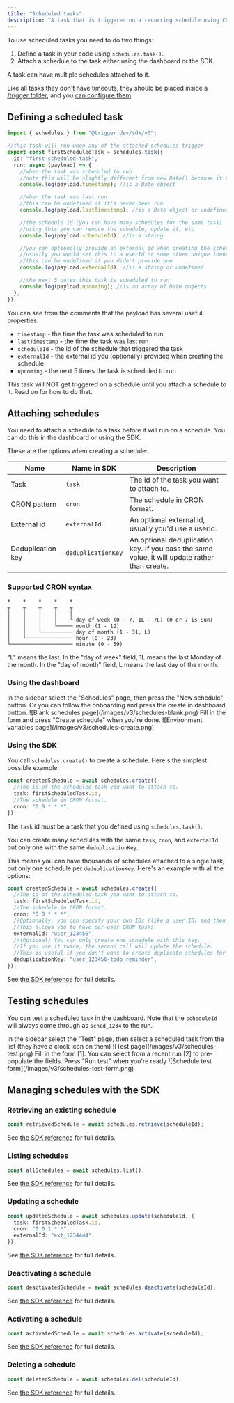 ```yaml
---
title: "Scheduled tasks"
description: "A task that is triggered on a recurring schedule using CRON syntax."
---
```


To use scheduled tasks you need to do two things:

1. Define a task in your code using `schedules.task()`.
2. Attach a schedule to the task either using the dashboard or the SDK.

<Info>A task can have multiple schedules attached to it.</Info>

Like all tasks they don't have timeouts, they should be placed inside a [/trigger folder](/v3/trigger-folder), and you [can configure them](/v3/tasks-overview#defining-a-task).

## Defining a scheduled task

```ts
import { schedules } from "@trigger.dev/sdk/v3";

//this task will run when any of the attached schedules trigger
export const firstScheduledTask = schedules.task({
  id: "first-scheduled-task",
  run: async (payload) => {
    //when the task was scheduled to run
    //note this will be slightly different from new Date() because it takes a few ms to run the task
    console.log(payload.timestamp); //is a Date object

    //when the task was last run
    //this can be undefined if it's never been run
    console.log(payload.lastTimestamp); //is a Date object or undefined

    //the schedule id (you can have many schedules for the same task)
    //using this you can remove the schedule, update it, etc
    console.log(payload.scheduleId); //is a string

    //you can optionally provide an external id when creating the schedule
    //usually you would set this to a userId or some other unique identifier
    //this can be undefined if you didn't provide one
    console.log(payload.externalId); //is a string or undefined

    //the next 5 dates this task is scheduled to run
    console.log(payload.upcoming); //is an array of Date objects
  },
});
```

You can see from the comments that the payload has several useful properties:

- `timestamp` - the time the task was scheduled to run
- `lastTimestamp` - the time the task was last run
- `scheduleId` - the id of the schedule that triggered the task
- `externalId` - the external id you (optionally) provided when creating the schedule
- `upcoming` - the next 5 times the task is scheduled to run

<Note>
  This task will NOT get triggered on a schedule until you attach a schedule to it. Read on for how
  to do that.
</Note>

## Attaching schedules

You need to attach a schedule to a task before it will run on a schedule. You can do this in the dashboard or using the SDK.

These are the options when creating a schedule:

| Name              | Name in SDK        | Description                                                                                   |
| ----------------- | ------------------ | --------------------------------------------------------------------------------------------- |
| Task              | `task`             | The id of the task you want to attach to.                                                     |
| CRON pattern      | `cron`             | The schedule in CRON format.                                                                  |
| External id       | `externalId`       | An optional external id, usually you'd use a userId.                                          |
| Deduplication key | `deduplicationKey` | An optional deduplication key. If you pass the same value, it will update rather than create. |

### Supported CRON syntax

```
*    *    *    *    *
┬    ┬    ┬    ┬    ┬
│    │    │    │    |
│    │    │    │    └ day of week (0 - 7, 1L - 7L) (0 or 7 is Sun)
│    │    │    └───── month (1 - 12)
│    │    └────────── day of month (1 - 31, L)
│    └─────────────── hour (0 - 23)
└──────────────────── minute (0 - 59)
```

"L" means the last. In the "day of week" field, 1L means the last Monday of the month. In the "day of month" field, L means the last day of the month.

### Using the dashboard

<Steps>

<Step title="Go to the Schedules page">
  In the sidebar select the "Schedules" page, then press the "New schedule" button. Or you can
  follow the onboarding and press the create in dashboard button. ![Blank schedules
  page](/images/v3/schedules-blank.png)
</Step>

<Step title="Create your schedule">
  Fill in the form and press "Create schedule" when you're done. ![Environment variables
  page](/images/v3/schedules-create.png)
</Step>

</Steps>

### Using the SDK

You call `schedules.create()` to create a schedule. Here's the simplest possible example:

```ts
const createdSchedule = await schedules.create({
  //The id of the scheduled task you want to attach to.
  task: firstScheduledTask.id,
  //The schedule in CRON format.
  cron: "0 0 * * *",
});
```

<Note>The `task` id must be a task that you defined using `schedules.task()`.</Note>

You can create many schedules with the same `task`, `cron`, and `externalId` but only one with the same `deduplicationKey`.

This means you can have thousands of schedules attached to a single task, but only one schedule per `deduplicationKey`. Here's an example with all the options:

```ts
const createdSchedule = await schedules.create({
  //The id of the scheduled task you want to attach to.
  task: firstScheduledTask.id,
  //The schedule in CRON format.
  cron: "0 0 * * *",
  //Optionally, you can specify your own IDs (like a user ID) and then use it inside the run function of your task.
  //This allows you to have per-user CRON tasks.
  externalId: "user_123456",
  //(Optional) You can only create one schedule with this key.
  //If you use it twice, the second call will update the schedule.
  //This is useful if you don't want to create duplicate schedules for a user.
  deduplicationKey: "user_123456-todo_reminder",
});
```

See [the SDK reference](/v3/management-create-schedule) for full details.

## Testing schedules

You can test a scheduled task in the dashboard. Note that the `scheduleId` will always come through as `sched_1234` to the run.

<Steps>

<Step title="Go to the Test page">
  In the sidebar select the "Test" page, then select a scheduled task from the list (they have a
  clock icon on them) ![Test page](/images/v3/schedules-test.png)
</Step>

<Step title="Create your schedule">
  Fill in the form [1]. You can select from a recent run [2] to pre-populate the fields. Press "Run
  test" when you're ready ![Schedule test form](/images/v3/schedules-test-form.png)
</Step>

</Steps>

## Managing schedules with the SDK

### Retrieving an existing schedule

```ts
const retrievedSchedule = await schedules.retrieve(scheduleId);
```

See [the SDK reference](/v3/management-retrieve-schedule) for full details.

### Listing schedules

```ts
const allSchedules = await schedules.list();
```

See [the SDK reference](/v3/management-list-schedules) for full details.

### Updating a schedule

```ts
const updatedSchedule = await schedules.update(scheduleId, {
  task: firstScheduledTask.id,
  cron: "0 0 1 * *",
  externalId: "ext_1234444",
});
```

See [the SDK reference](/v3/management-update-schedule) for full details.

### Deactivating a schedule

```ts
const deactivatedSchedule = await schedules.deactivate(scheduleId);
```

See [the SDK reference](/v3/management-deactivate-schedule) for full details.

### Activating a schedule

```ts
const activatedSchedule = await schedules.activate(scheduleId);
```

See [the SDK reference](/v3/management-activate-schedule) for full details.

### Deleting a schedule

```ts
const deletedSchedule = await schedules.del(scheduleId);
```

See [the SDK reference](/v3/management-delete-schedule) for full details.
